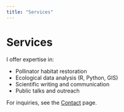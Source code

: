```yaml
---
title: "Services"
---
```


# Services

I offer expertise in:

- Pollinator habitat restoration
- Ecological data analysis (R, Python, GIS)
- Scientific writing and communication
- Public talks and outreach

For inquiries, see the [Contact](contact.qmd) page.
